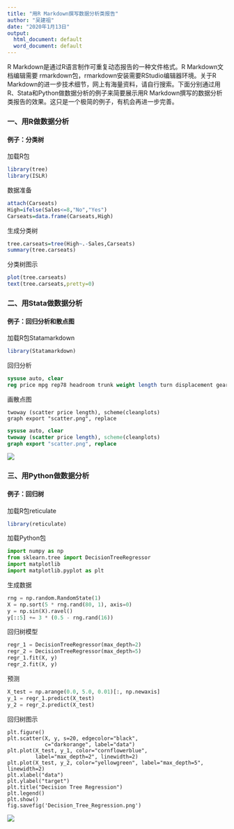 ---
title: "用R Markdown撰写数据分析类报告"
author: "吴建祖"
date: "2020年1月13日"
output:
  html_document: default
  word_document: default
---

R Markdown是通过R语言制作可重复动态报告的一种文件格式。R Markdown文档编辑需要 rmarkdown包，rmarkdown安装需要RStudio编辑器环境。关于R Markdown的进一步技术细节，网上有海量资料，请自行搜索。下面分别通过用R、Stata和Python做数据分析的例子来简要展示用R Markdown撰写的数据分析类报告的效果。这只是一个极简的例子，有机会再进一步完善。

### 一、用R做数据分析

#### 例子：分类树

加载R包

```{r}
library(tree)
library(ISLR)
```

数据准备

```{r}
attach(Carseats)
High=ifelse(Sales<=8,"No","Yes")
Carseats=data.frame(Carseats,High)
```

生成分类树

```{r}
tree.carseats=tree(High~.-Sales,Carseats)
summary(tree.carseats)
```

分类树图示

```{r}
plot(tree.carseats)
text(tree.carseats,pretty=0)
```

### 二、用Stata做数据分析

#### 例子：回归分析和散点图

加载R包Statamarkdown

```{r}
library(Statamarkdown)
```

回归分析

```{stata}
sysuse auto, clear
reg price mpg rep78 headroom trunk weight length turn displacement gear_ratio foreign, r
```

画散点图

```
twoway (scatter price length), scheme(cleanplots)
graph export "scatter.png", replace
```

```{stata, echo=FALSE, results="hide"}
sysuse auto, clear
twoway (scatter price length), scheme(cleanplots)
graph export "scatter.png", replace
```

![](scatter.png)

### 三、用Python做数据分析

#### 例子：回归树

加载R包reticulate

```{r}
library(reticulate)
```

加载Python包

```{python}
import numpy as np
from sklearn.tree import DecisionTreeRegressor
import matplotlib
import matplotlib.pyplot as plt
```

生成数据

```{python}
rng = np.random.RandomState(1)
X = np.sort(5 * rng.rand(80, 1), axis=0)
y = np.sin(X).ravel()
y[::5] += 3 * (0.5 - rng.rand(16))
```

回归树模型

```{python}
regr_1 = DecisionTreeRegressor(max_depth=2)
regr_2 = DecisionTreeRegressor(max_depth=5)
regr_1.fit(X, y)
regr_2.fit(X, y)
```

预测

```{python}
X_test = np.arange(0.0, 5.0, 0.01)[:, np.newaxis]
y_1 = regr_1.predict(X_test)
y_2 = regr_2.predict(X_test)
```

回归树图示

```
plt.figure()
plt.scatter(X, y, s=20, edgecolor="black",
            c="darkorange", label="data")
plt.plot(X_test, y_1, color="cornflowerblue",
         label="max_depth=2", linewidth=2)
plt.plot(X_test, y_2, color="yellowgreen", label="max_depth=5", linewidth=2)
plt.xlabel("data")
plt.ylabel("target")
plt.title("Decision Tree Regression")
plt.legend()
plt.show()
fig.savefig('Decision_Tree_Regression.png')
```
![](Decision_Tree_Regression.png)
